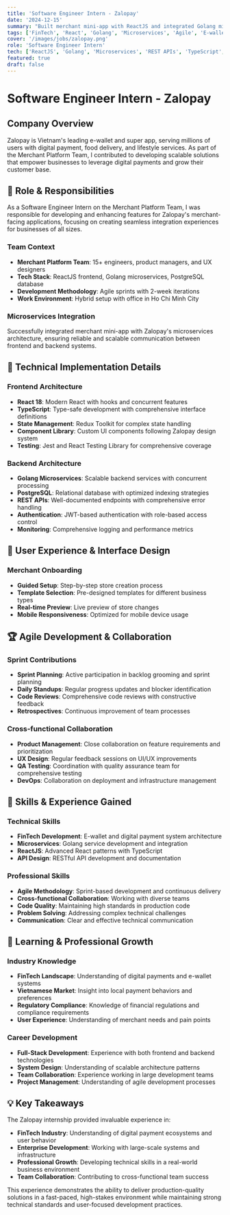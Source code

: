 ```yaml
---
title: 'Software Engineer Intern - Zalopay'
date: '2024-12-15'
summary: "Built merchant mini-app with ReactJS and integrated Golang microservices, contributing to scalable merchant solutions at Vietnam's leading e-wallet."
tags: ['FinTech', 'React', 'Golang', 'Microservices', 'Agile', 'E-wallet']
cover: '/images/jobs/zalopay.png'
role: 'Software Engineer Intern'
tech: ['ReactJS', 'Golang', 'Microservices', 'REST APIs', 'TypeScript', 'Docker']
featured: true
draft: false
---
```


# Software Engineer Intern - Zalopay

## Company Overview

Zalopay is Vietnam's leading e-wallet and super app, serving millions of users with digital payment, food delivery, and lifestyle services. As part of the Merchant Platform Team, I contributed to developing scalable solutions that empower businesses to leverage digital payments and grow their customer base.

## 🏢 Role & Responsibilities

As a Software Engineer Intern on the Merchant Platform Team, I was responsible for developing and enhancing features for Zalopay's merchant-facing applications, focusing on creating seamless integration experiences for businesses of all sizes.

### Team Context

- **Merchant Platform Team**: 15+ engineers, product managers, and UX designers
- **Tech Stack**: ReactJS frontend, Golang microservices, PostgreSQL database
- **Development Methodology**: Agile sprints with 2-week iterations
- **Work Environment**: Hybrid setup with office in Ho Chi Minh City

### Microservices Integration

Successfully integrated merchant mini-app with Zalopay's microservices architecture, ensuring reliable and scalable communication between frontend and backend systems.

## 🔧 Technical Implementation Details

### Frontend Architecture

- **React 18**: Modern React with hooks and concurrent features
- **TypeScript**: Type-safe development with comprehensive interface definitions
- **State Management**: Redux Toolkit for complex state handling
- **Component Library**: Custom UI components following Zalopay design system
- **Testing**: Jest and React Testing Library for comprehensive coverage

### Backend Architecture

- **Golang Microservices**: Scalable backend services with concurrent processing
- **PostgreSQL**: Relational database with optimized indexing strategies
- **REST APIs**: Well-documented endpoints with comprehensive error handling
- **Authentication**: JWT-based authentication with role-based access control
- **Monitoring**: Comprehensive logging and performance metrics

## 🎨 User Experience & Interface Design

### Merchant Onboarding

- **Guided Setup**: Step-by-step store creation process
- **Template Selection**: Pre-designed templates for different business types
- **Real-time Preview**: Live preview of store changes
- **Mobile Responsiveness**: Optimized for mobile device usage

## 🏆 Agile Development & Collaboration

### Sprint Contributions

- **Sprint Planning**: Active participation in backlog grooming and sprint planning
- **Daily Standups**: Regular progress updates and blocker identification
- **Code Reviews**: Comprehensive code reviews with constructive feedback
- **Retrospectives**: Continuous improvement of team processes

### Cross-functional Collaboration

- **Product Management**: Close collaboration on feature requirements and prioritization
- **UX Design**: Regular feedback sessions on UI/UX improvements
- **QA Testing**: Coordination with quality assurance team for comprehensive testing
- **DevOps**: Collaboration on deployment and infrastructure management

## 🎯 Skills & Experience Gained

### Technical Skills

- **FinTech Development**: E-wallet and digital payment system architecture
- **Microservices**: Golang service development and integration
- **ReactJS**: Advanced React patterns with TypeScript
- **API Design**: RESTful API development and documentation

### Professional Skills

- **Agile Methodology**: Sprint-based development and continuous delivery
- **Cross-functional Collaboration**: Working with diverse teams
- **Code Quality**: Maintaining high standards in production code
- **Problem Solving**: Addressing complex technical challenges
- **Communication**: Clear and effective technical communication

## 🌟 Learning & Professional Growth

### Industry Knowledge

- **FinTech Landscape**: Understanding of digital payments and e-wallet systems
- **Vietnamese Market**: Insight into local payment behaviors and preferences
- **Regulatory Compliance**: Knowledge of financial regulations and compliance requirements
- **User Experience**: Understanding of merchant needs and pain points

### Career Development

- **Full-Stack Development**: Experience with both frontend and backend technologies
- **System Design**: Understanding of scalable architecture patterns
- **Team Collaboration**: Experience working in large development teams
- **Project Management**: Understanding of agile development processes

## 💡 Key Takeaways

The Zalopay internship provided invaluable experience in:

- **FinTech Industry**: Understanding of digital payment ecosystems and user behavior
- **Enterprise Development**: Working with large-scale systems and infrastructure
- **Professional Growth**: Developing technical skills in a real-world business environment
- **Team Collaboration**: Contributing to cross-functional team success

This experience demonstrates the ability to deliver production-quality solutions in a fast-paced, high-stakes environment while maintaining strong technical standards and user-focused development practices.
